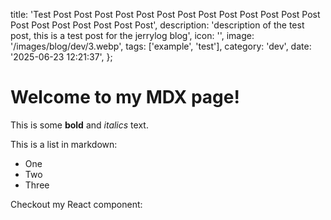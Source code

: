   title:
    'Test Post Post Post Post Post Post Post Post Post Post Post Post Post Post Post Post Post Post Post Post',
  description:
    'description of the test post, this is a test post for the jerrylog blog',
  icon: '',
  image: '/images/blog/dev/3.webp',
  tags: ['example', 'test'],
  category: 'dev',
  date: '2025-06-23 12:21:37',
};

# Welcome to my MDX page!

This is some **bold** and _italics_ text.

This is a list in markdown:

- One
- Two
- Three

Checkout my React component:
